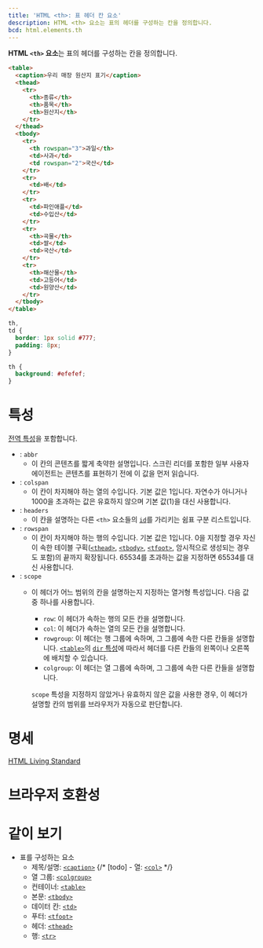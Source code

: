 ```yaml
---
title: 'HTML <th>: 표 헤더 칸 요소'
description: HTML <th> 요소는 표의 헤더를 구성하는 칸을 정의합니다.
bcd: html.elements.th
---
```


**HTML `<th>` 요소**는 표의 헤더를 구성하는 칸을 정의합니다.

<HTMLDemo height={180}>

```html
<table>
  <caption>우리 매장 원산지 표기</caption>
  <thead>
    <tr>
      <th>종류</th>
      <th>품목</th>
      <th>원산지</th>
    </tr>
  </thead>
  <tbody>
    <tr>
      <th rowspan="3">과일</th>
      <td>사과</td>
      <td rowspan="2">국산</td>
    </tr>
    <tr>
      <td>배</td>
    </tr>
    <tr>
      <td>파인애플</td>
      <td>수입산</td>
    </tr>
    <tr>
      <th>곡물</th>
      <td>쌀</td>
      <td>국산</td>
    </tr>
    <tr>
      <th>해산물</th>
      <td>고등어</td>
      <td>원양산</td>
    </tr>
  </tbody>
</table>
```

```css
th,
td {
  border: 1px solid #777;
  padding: 8px;
}

th {
  background: #efefef;
}
```

</HTMLDemo>

# 특성

[전역 특성](/docs/Web/HTML/Global_attributes)을 포함합니다.

- : `abbr`
  - 이 칸의 콘텐츠를 짧게 축약한 설명입니다. 스크린 리더를 포함한 일부 사용자 에이전트는 콘텐츠를 표현하기 전에 이 값을 먼저 읽습니다.
- : `colspan`
  - 이 칸이 차지해야 하는 열의 수입니다. 기본 값은 1입니다. 자연수가 아니거나 1000을 초과하는 값은 유효하지 않으며 기본 값(1)을 대신 사용합니다.
- : `headers`
  - 이 칸을 설명하는 다른 `<th>` 요소들의 [`id`](../Global_attributes#term-id)를 가리키는 쉼표 구분 리스트입니다.
- : `rowspan`
  - 이 칸이 차지해야 하는 행의 수입니다. 기본 값은 1입니다. 0을 지정할 경우 자신이 속한 테이블 구획([`<thead>`](./thead), [`<tbody>`](./tbody), [`<tfoot>`](./tfoot), 암시적으로 생성되는 경우도 포함)의 끝까지 확장됩니다. 65534를 초과하는 값을 지정하면 65534를 대신 사용합니다.
- : `scope`
  - 이 헤더가 어느 범위의 칸을 설명하는지 지정하는 열거형 특성입니다. 다음 값 중 하나를 사용합니다.
    - `row`: 이 헤더가 속하는 행의 모든 칸을 설명합니다.
    - `col`: 이 헤더가 속하는 열의 모든 칸을 설명합니다.
    - `rowgroup`: 이 헤더는 행 그룹에 속하며, 그 그룹에 속한 다른 칸들을 설명합니다. [`<table>`](./table)의 [`dir` 특성](../Global_attributes#term-dir)에 따라서 헤더를 다른 칸들의 왼쪽이나 오른쪽에 배치할 수 있습니다.
    - `colgroup`: 이 헤더는 열 그룹에 속하며, 그 그룹에 속한 다른 칸들을 설명합니다.
    
    `scope` 특성을 지정하지 않았거나 유효하지 않은 값을 사용한 경우, 이 헤더가 설명할 칸의 범위를 브라우저가 자동으로 판단합니다.

# 명세

[HTML Living Standard](https://html.spec.whatwg.org/multipage/tables.html#the-th-element)

# 브라우저 호환성

<BrowserCompat data={props.bcd} />

# 같이 보기

- 표를 구성하는 요소
  - 제목/설명: [`<caption>`](./caption)
  {/* [todo] - 열: [`<col>`](./col) */}
  - 열 그룹: [`<colgroup>`](./colgroup)
  - 컨테이너: [`<table>`](./table)
  - 본문: [`<tbody>`](./tbody)
  - 데이터 칸: [`<td>`](./td)
  - 푸터: [`<tfoot>`](./tfoot)
  - 헤더: [`<thead>`](./thead)
  - 행: [`<tr>`](./tr)

